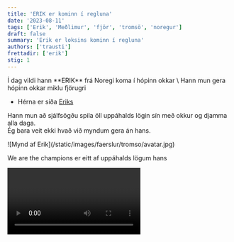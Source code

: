 ```yaml
---
title: 'ERIK er kominn í regluna'
date: '2023-08-11'
tags: ['Erik', 'Meðlimur', 'fjör', 'tromsö', 'noregur']
draft: false
summary: 'Erik er loksins kominn í regluna'
authors: ['trausti']
frettadir: ['erik']
stig: 1
---
```


<Grid>
<GridItem>
Í dag vildi hann **ERIK** frá Noregi koma í hópinn okkar \
Hann mun gera hópinn okkar miklu fjörugri

- Hérna er síða [Eriks](/medlimir/erik)

Hann mun að sjálfsögðu spila öll uppáhalds lögin sín með okkur og djamma alla daga. \
Ég bara veit ekki hvað við myndum gera án hans.

</GridItem>
<GridItem>
![Mynd af Erik](/static/images/faerslur/tromso/avatar.jpg)
</GridItem>
</Grid>

We are the champions er eitt af uppáhalds lögum hans

<Video id="KXw8CRapg7k" />

Allar færslur sem Erik tók þátt í eða er í:

- [Noregsferð](/verkefni/noregsferd-2023)
- [Ferð bekksins til Noregs](/frettir/Noregsferd)
- [Tromsö](/frettir/Tromso)
